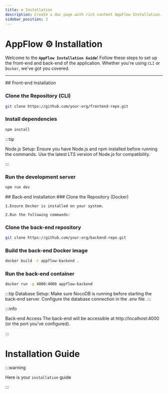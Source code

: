 ```yaml
---
title: ⚙️ Installation
description: Create a doc page with rich content AppFlow Installation.
sidebar_position: 3
---
```


# AppFlow ⚙️ Installation

Welcome to the **`AppFlow Installation Guide`**! Follow these steps to set up the front-end and back-end of the application. Whether you're using `CLI` or `Docker`, we've got you covered.

---



<Tabs>
  <TabItem value="front" label="Front-end Installation" default>
   ## Front-end Installation

### Clone the Repository (CLI)

```bash 
git clone https://github.com/your-org/frontend-repo.git

```


### Install dependencies

```bash 
npm install
```
:::tip

Node.js Setup: Ensure you have Node.js and npm installed before running the commands. Use the latest LTS version of Node.js for compatibility.
 
  :::

### Run the development server
```bash 
npm run dev
```


  </TabItem>


  <TabItem value="back" label="Back-end Installation">
## Back-end Installation
### Clone the Repository (Docker)

`1.Ensure Docker is installed on your system.`

`2.Run the following commands:`

### Clone the back-end repository

```bash
git clone https://github.com/your-org/backend-repo.git
``` 


### Build the back-end Docker image
```bash
docker build -t appflow-backend .
```
### Run the back-end container
```bash
docker run -p 4000:4000 appflow-backend
```




:::tip
Database Setup: Make sure NocoDB  is running before starting the back-end server. Configure the database connection in the .env file.
 :::


:::info

Back-end Access The back-end will be accessible at http://localhost:4000 (or the port you've configured). 

 :::
  </TabItem>
</Tabs>




 








# Installation Guide 
 
:::warning

Here is your `installation` guide

:::



<CardContainer />







